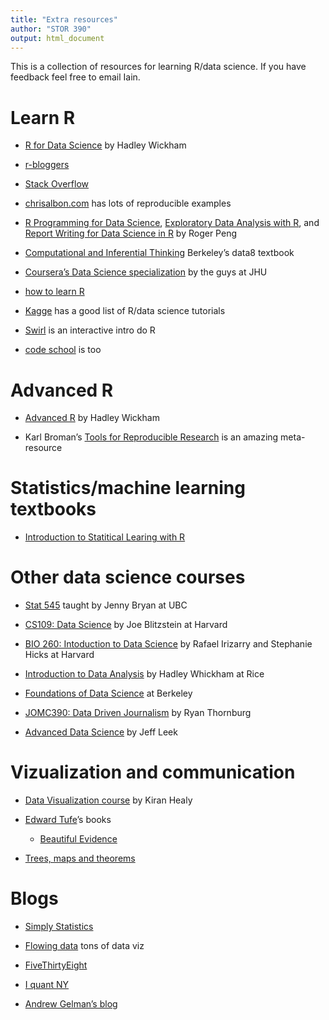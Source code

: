 ```yaml
---
title: "Extra resources"
author: "STOR 390"
output: html_document
---
```


This is a collection of resources for learning R/data science. If you have feedback feel free to email Iain.

# Learn R

- [R for Data Science](http://r4ds.had.co.nz/) by Hadley Wickham

- [r-bloggers](https://www.r-bloggers.com/)

- [Stack Overflow](http://stackoverflow.com/)
- [chrisalbon.com](http://chrisalbon.com/) has lots of reproducible examples

- [R Programming for Data Science](https://leanpub.com/rprogramming),  [Exploratory Data Analysis with R](https://leanpub.com/exdata), and [Report Writing for Data Science in R](https://leanpub.com/reportwriting) by Roger Peng

- [Computational and Inferential Thinking](http://www.inferentialthinking.com/index.html) Berkeley's data8 textbook

- [Coursera's Data Science specialization](https://www.coursera.org/specializations/jhu-data-science) by the guys at JHU

- [how to learn R](https://www.r-bloggers.com/how-to-learn-r-2/)

- [Kagge](https://www.kaggle.com/wiki/Tutorials) has a good list of R/data science tutorials

- [Swirl](http://swirlstats.com/) is an interactive intro do R

- [code school](https://www.codeschool.com/courses/try-r) is too

# Advanced R

- [Advanced R](http://adv-r.had.co.nz/) by Hadley Wickham

- Karl Broman's [Tools for Reproducible Research](http://kbroman.org/Tools4RR/pages/resources.html) is an amazing meta-resource 


# Statistics/machine learning textbooks

- [Introduction to Statitical Learing with R](http://www-bcf.usc.edu/~gareth/ISL/)

# Other data science courses

- [Stat 545](http://stat545.com/index.html) taught by Jenny Bryan at UBC

- [CS109: Data Science](http://cs109.github.io/2015/) by Joe Blitzstein at Harvard

- [BIO 260: Intoduction to Data Science](http://datasciencelabs.github.io/) by Rafael Irizarry and Stephanie Hicks at Harvard

- [Introduction to Data Analysis](http://stat405.had.co.nz/) by Hadley Whickham at Rice

- [Foundations of Data Science](https://data-8.appspot.com/sp16/course) at Berkeley 

- [JOMC390: Data Driven Journalism](http://ryanthornburg.com/about-contact/my-classes/syllabus-data-driven-journalism-jomc-390/) by Ryan Thornburg

- [Advanced Data Science](http://jtleek.com/advdatasci/) by Jeff Leek


# Vizualization and communication

- [Data Visualization course](http://vissoc.co/index.html) by Kiran Healy

- [Edward Tufe](https://www.edwardtufte.com/tufte/)'s books 
    - [Beautiful Evidence](http://www.amazon.com/Beautiful-Evidence-Edward-R-Tufte/dp/1930824165)

- [Trees, maps and theorems](http://www.treesmapsandtheorems.com/)


# Blogs
- [Simply Statistics](http://simplystatistics.org/) 

- [Flowing data](http://flowingdata.com/) tons of data viz

- [FiveThirtyEight](http://fivethirtyeight.com/)

- [I quant NY](http://iquantny.tumblr.com/)

- [Andrew Gelman's blog](http://andrewgelman.com/)

